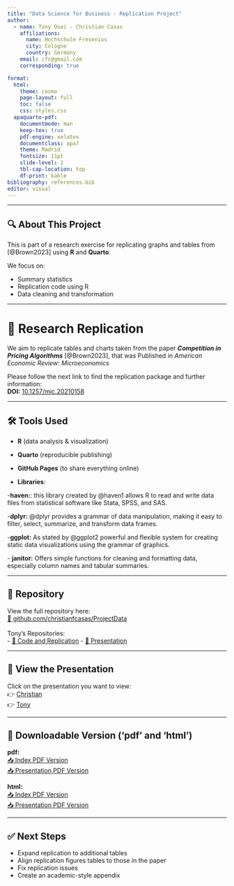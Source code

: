 ```yaml
---
title: "Data Science for Business - Replication Project"
author:
  - name: Tony Osei - Christian Casas
    affiliations:
      name: Hochschule Fresenius
      city: Cologne
      country: Germany
    email: cfc@gmail.com
    corresponding: true

format:
  html:
    theme: cosmo
    page-layout: full
    toc: false
    css: styles.css
  apaquarto-pdf:
    documentmode: man
    keep-tex: true
    pdf-engine: xelatex
    documentclass: apa7
    theme: Madrid
    fontsize: 11pt
    slide-level: 2
    tbl-cap-location: top
    df-print: kable
bibliography: references.bib
editor: visual
---
```


------------------------------------------------------------------------

## 🔍 About This Project

This is part of a research exercise for replicating graphs and tables from [@Brown2023] using **R** and **Quarto**.

We focus on:

-   Summary statistics\
-   Replication code using R\
-   Data cleaning and transformation

------------------------------------------------------------------------

# 🎯 Research Replication

We aim to replicate tables and charts taken from the paper ***Competition in Pricing Algorithms*** [@Brown2023], that was Published in *American Economic Review: Microeconomics*\

Please follow the next link to find the replication package and further information:\
**DOI:** [10.1257/mic.20210158](https://doi.org/10.1257/mic.20210158)

------------------------------------------------------------------------

## 🛠️ Tools Used

-   **R** (data analysis & visualization)\
-   **Quarto** (reproducible publishing)\
-   **GitHub Pages** (to share everything online)

-   **Libraries**:\ 

-**haven:**: this library created by @haven1 allows R to read and write data files from statistical software like Stata, SPSS, and SAS.\

-**dplyr:** @dplyr provides a grammar of data manipulation, making it easy to filter, select, summarize, and transform data frames.\

\-**ggplot:** As stated by @ggplot2 powerful and flexible system for creating static data visualizations using the grammar of graphics.\

\-       **janitor:** Offers simple functions for cleaning and formatting data, especially column names and tabular summaries.

------------------------------------------------------------------------

## 📁 Repository

View the full repository here:\
[🔗 github.com/christianfcasas/ProjectData](https://github.com/christianfcasas/ProjectData)
\
\
Tony's Repositories:\
- [🔗 Code and Replication](https://github.com/Nanaosei95/Replica.git)
- [🔗 Presentation](https://github.com/Nanaosei95/replicapresentation.git)

------------------------------------------------------------------------

## 🎥 View the Presentation
Click on the presentation you want to view:\
👉 [Christian](try.html)\
👉 [Tony](https://nanaosei95.github.io/replicapresentation)

------------------------------------------------------------------------

## 📄 Downloadable Version ('pdf' and 'html')

**pdf:**\
[📥 Index PDF Version](index.pdf)\
[📥 Presentation PDF Version](try.pdf)

**html:**\
[📥 Index PDF Version](index.html)\
[📥 Presentation PDF Version](try.html)

------------------------------------------------------------------------

## ✅ Next Steps

-   Expand replication to additional tables\
-   Align replication figures tables to those in the paper\
-   Fix replication issues\
-   Create an academic-style appendix

